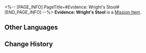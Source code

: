 <%-- [PAGE_INFO]
PageTitle=#Evidence: Wright's Stool#
[END_PAGE_INFO] --%>
{{Item Infobox
|id          = 140348
|image       = Item Evidence- Wright's Stool.png
|type        = Mission Item
|invCategory = Missions
|rarity      = 3
|effect      = 
|description = A small stool with two small footprints drawn on it using a crayon, indicating it once belonged to a Pepeshi worker. This is perhaps the most crude out of all the "evidence"... Miss Sparkle had fallen from her pedestal.
}}
'''Evidence: Wright's Stool''' is a [[Mission Item]].

==Other Languages==
{{Other Languages
|en   = Evidence: Wright's Stool
|zhs  = 证物：阿佑的板凳
|zht  = 證物：阿佑的板凳
|ja   = 証拠品：佑の椅子
|ko   = 증거물: 옥우의 의자
|es   = Prueba: taburete de Derecho
|fr   = Preuve : Tabouret de Droirthure
|ru   = Улика: табурет Права
|th   = หลักฐาน: เก้าอี้ของ Wright
|vi   = Vật Chứng: Ghế Của Hữu Tình
|de   = Beweisstück: Wrights Hocker
|id   = Barang Bukti: Bangku Wright
|pt   = Evidência: Banquinho de Dextro
}}

==Change History==
{{Change History|2.0}}